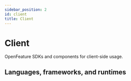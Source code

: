 ```yaml
---
sidebar_position: 2
id: client
title: Client
---
```


# Client

OpenFeature SDKs and components for client-side usage.

## Languages, frameworks, and runtimes


<ClientTechnologiesFeatures />
